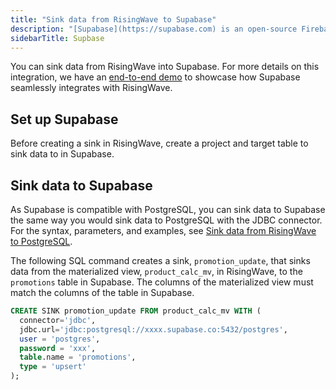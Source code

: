 ```yaml
---
title: "Sink data from RisingWave to Supabase"
description: "[Supabase](https://supabase.com) is an open-source Firebase alternative. It uses PostgreSQL as the underlying storage system and therefore can be integrated with RisingWave seamlessly."
sidebarTitle: Supbase
---
```


You can sink data from RisingWave into Supabase. For more details on this integration, we have an [end-to-end demo](https://www.risingwave.com/blog/unleash-the-true-power-of-supabase-realtime-with-risingwave/) to showcase how Supabase seamlessly integrates with RisingWave.

## Set up Supabase

Before creating a sink in RisingWave, create a project and target table to sink data to in Supabase.

## Sink data to Supabase

As Supabase is compatible with PostgreSQL, you can sink data to Supabase the same way you would sink data to PostgreSQL with the JDBC connector. For the syntax, parameters, and examples, see [Sink data from RisingWave to PostgreSQL](/integrations/destinations/postgresql).

The following SQL command creates a sink, `promotion_update`, that sinks data from the materialized view, `product_calc_mv`, in RisingWave, to the `promotions` table in Supabase. The columns of the materialized view must match the columns of the table in Supabase.

```sql
CREATE SINK promotion_update FROM product_calc_mv WITH (
  connector='jdbc',
  jdbc.url='jdbc:postgresql://xxxx.supabase.co:5432/postgres',
  user = 'postgres',
  password = 'xxx',
  table.name = 'promotions',
  type = 'upsert'
);
```
